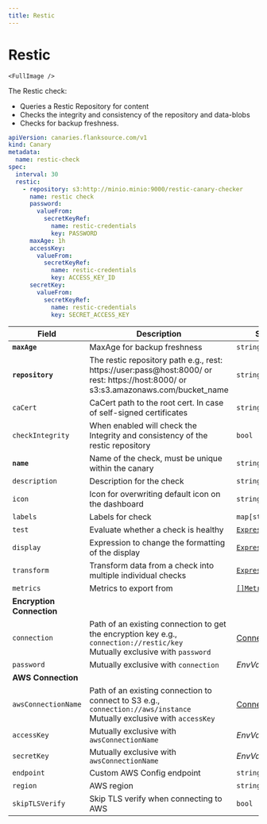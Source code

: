```yaml
---
title: Restic
---
```


# <Icon name="restic" /> Restic

    <FullImage />

The Restic check:

* Queries a Restic Repository for content
* Checks the integrity and consistency of the repository and data-blobs
* Checks for backup freshness.

```yaml
apiVersion: canaries.flanksource.com/v1
kind: Canary
metadata:
  name: restic-check
spec:
  interval: 30
  restic:
    - repository: s3:http://minio.minio:9000/restic-canary-checker
      name: restic check
      password:
        valueFrom:
          secretKeyRef:
            name: restic-credentials
            key: PASSWORD
      maxAge: 1h
      accessKey:
        valueFrom:
          secretKeyRef:
            name: restic-credentials
            key: ACCESS_KEY_ID
      secretKey:
        valueFrom:
          secretKeyRef:
            name: restic-credentials
            key: SECRET_ACCESS_KEY
```

| Field             | Description                                                  | Scheme                                            | Required |
| ----------------- | ------------------------------------------------------------ | -------------------------------------------------- | -------- |
| **`maxAge`**      | MaxAge for backup freshness                                  | `string`                                          | Yes      |
| **`repository`**  | The restic repository path e.g., rest: https://user:pass@host:8000/ or rest: https://host:8000/ or s3:s3.amazonaws.com/bucket_name | `string`                                          | Yes      |
| `caCert`          | CaCert path to the root cert. In case of self-signed certificates | `string`                                          |          |
| `checkIntegrity`  | When enabled will check the Integrity and consistency of the restic repository | `bool`                                            |          |
| **`name`**        | Name of the check, must be unique within the canary          | `string`                                          | Yes      |
| `description`     | Description for the check                                    | `string`                                          |          |
| `icon`            | Icon for overwriting default icon on the dashboard           | `string`                                          |          |
| `labels`          | Labels for check                                             | `map[string]string`                               |          |
| `test`            | Evaluate whether a check is healthy                          | [`Expression`](../concepts/health-evaluation)       |          |
| `display`         | Expression to change the formatting of the display           | [`Expression`](../concepts/display-formatting)      |          |
| `transform`       | Transform data from a check into multiple individual checks  | [`Expression`](../concepts/transforms)               |          |
| `metrics`         | Metrics to export from                                       | [`[]Metrics`](../concepts/metrics-exporter)         |          |
| **Encryption Connection** |  |  |          |
| `connection`      | Path of an existing connection to get the encryption key e.g., `connection://restic/key` <br />Mutually exclusive with `password` <br /><Commercial /> | [Connection](../concepts/connections)             |          |
| `password`        | Mutually exclusive with `connection`                         | <CommonLink to="authentication" anchor="envvar">*EnvVar*</CommonLink> | Yes      |
| **AWS Connection** |  |  |          |
| `awsConnectionName` | Path of an existing connection to connect to S3 e.g., `connection://aws/instance` <br />Mutually exclusive with `accessKey` <br /><Commercial /> | [Connection](../concepts/connections)             |          |
| `accessKey`       | Mutually exclusive with `awsConnectionName`                  | <CommonLink to="authentication" anchor="envvar">*EnvVar*</CommonLink> | Yes      |
| `secretKey`       | Mutually exclusive with `awsConnectionName`                  | <CommonLink to="authentication" anchor="envvar">*EnvVar*</CommonLink> | Yes      |
| `endpoint`        | Custom AWS Config endpoint                                    | `string`                                          |          |
| `region`          | AWS region                                                   | `string`                                          |          |
| `skipTLSVerify`   | Skip TLS verify when connecting to AWS                        | `bool`                                            |          |
